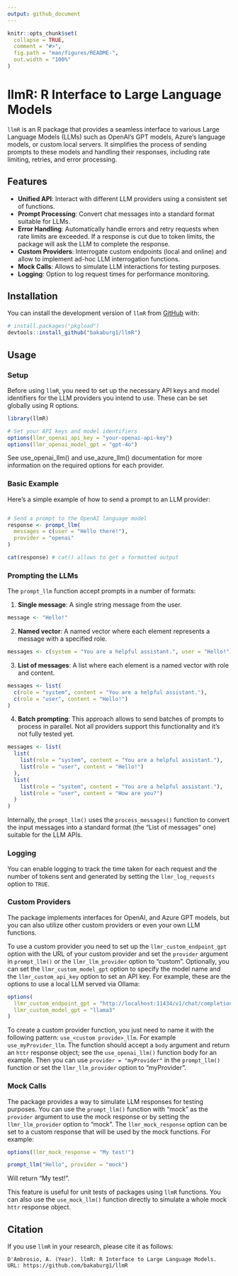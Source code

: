 ```yaml
---
output: github_document
---
```


<!-- README.md is generated from README.Rmd. Please edit that file -->

```r
knitr::opts_chunk$set(
  collapse = TRUE,
  comment = "#>",
  fig.path = "man/figures/README-",
  out.width = "100%"
)
```

# llmR: R Interface to Large Language Models

<!-- badges: start -->
<!-- badges: end -->

`llmR` is an R package that provides a seamless interface to various Large Language Models (LLMs) such as OpenAI's GPT models, Azure's language models, or custom local servers. It simplifies the process of sending prompts to these models and handling their responses, including rate limiting, retries, and error processing.

## Features

- **Unified API**: Interact with different LLM providers using a consistent set of functions.
- **Prompt Processing**: Convert chat messages into a standard format suitable for LLMs.
- **Error Handling**: Automatically handle errors and retry requests when rate limits are exceeded. If a response is cut due to token limits, the package will ask the LLM to complete the response.
- **Custom Providers**: Interrogate custom endpoints (local and online) and allow to implement ad-hoc LLM interrogation functions.
- **Mock Calls**: Allows to simulate LLM interactions for testing purposes.
- **Logging**: Option to log request times for performance monitoring.

## Installation

You can install the development version of `llmR` from [GitHub](https://github.com/bakaburg1/llmR) with:

```r
# install.packages("pkgload")
devtools::install_github("bakaburg1/llmR")
```

## Usage

### Setup

Before using `llmR`, you need to set up the necessary API keys and model identifiers for the LLM providers you intend to use. These can be set globally using R options.

```r
library(llmR)

# Set your API keys and model identifiers
options(llmr_openai_api_key = "your-openai-api-key")
options(llmr_openai_model_gpt = "gpt-4o")
```

See use_openai_llm() and use_azure_llm() documentation for more information on the required options for each provider.

### Basic Example

Here's a simple example of how to send a prompt to an LLM provider:

```r

# Send a prompt to the OpenAI language model
response <- prompt_llm(
  messages = c(user = "Hello there!"),
  provider = "openai"
)

cat(response) # cat() allows to get a formatted output
```

### Prompting the LLMs

The `prompt_llm` function accept prompts in a number of formats:

1. **Single message**: A single string message from the user.
```r
message <- "Hello!"
```

2. **Named vector**: A named vector where each element represents a message with a specified role.
```r
messages <- c(system = "You are a helpful assistant.", user = "Hello!")
```

3. **List of messages**: A list where each element is a named vector with role and content.
```r
messages <- list(
  c(role = "system", content = "You are a helpful assistant."),
  c(role = "user", content = "Hello!")
)
```

4. **Batch prompting**: This approach allows to send batches of prompts to process in parallel. Not all providers support this functionality and it's not fully tested yet.
```r
messages <- list(
  list(
    list(role = "system", content = "You are a helpful assistant."),
    list(role = "user", content = "Hello!")
  ),
  list(
    list(role = "system", content = "You are a helpful assistant."),
    list(role = "user", content = "How are you?")
  )
)
```

Internally, the `prompt_llm()` uses the `process_messages()` function to convert the input messages into a standard format (the "List of messages" one) suitable for the LLM APIs.

### Logging

You can enable logging to track the time taken for each request and the number of tokens sent and generated by setting the `llmr_log_requests` option to `TRUE`.

### Custom Providers

The package implements interfaces for OpenAI, and Azure GPT models, but you can also utilize other custom providers or even your own LLM functions.

To use a custom provider you need to set up the `llmr_custom_endpoint_gpt` option with the URL of your custom provider and set the `provider` argument in `prompt_llm()` or the `llmr_llm_provider` option to "custom". Optionally, you can set the `llmr_custom_model_gpt` option to specify the model name and the `llmr_custom_api_key` option to set an API key. For example, these are the options to use a local LLM served via Ollama:

```r
options(
  llmr_custom_endpoint_gpt = "http://localhost:11434/v1/chat/completions",
  llmr_custom_model_gpt = "llama3"
)
```

To create a custom provider function, you just need to name it with the following pattern: `use_<custom provide>_llm`. For example `use_myProvider_llm`. The function should accept a `body` argument and return an `httr` response object; see the `use_openai_llm()` function body for an example. Then you can use `provider = "myProvider"` in the `prompt_llm()` function or set the `llmr_llm_provider` option to "myProvider".

### Mock Calls

The package provides a way to simulate LLM responses for testing purposes. You can use the `prompt_llm()` function with "mock" as the `provider` argument to use the mock response or by setting the `llmr_llm_provider` option to "mock".
The `llmr_mock_response` option can be set to a custom response that will be used by the mock functions. For example:

```r
options(llmr_mock_response = "My test!")

prompt_llm("Hello", provider = "mock")
```

Will return "My test!".

This feature is useful for unit tests of packages using `llmR` functions.
You can also use the `use_mock_llm()` function directly to simulate a whole mock `httr` response object.

## Citation

If you use `llmR` in your research, please cite it as follows:

```
D'Ambrosio, A. (Year). llmR: R Interface to Large Language Models. URL: https://github.com/bakaburg1/llmR
```
